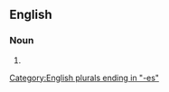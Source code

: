 ==English==

===Noun===
{{head|en|noun plural form}}

# {{plural of|yield stress|lang=en}}

[[Category:English plurals ending in "-es"]]